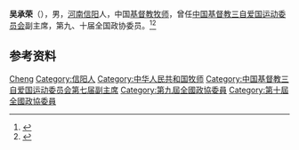 {{Otheruses|other=名为吴承荣的其他人物|吴廷燮}}

'''吴承荣'''（{{bd|1937年|8月}}），男，[[河南|河南]][[信阳|信阳]]人，中国[[基督教|基督教]][[牧师|牧师]]，曾任[[中国基督教三自爱国运动委员会|中国基督教三自爱国运动委员会]]副主席，第九、十届全国政协委员。<ref>{{Cite book|title=中华人民共和国职官志|author=何虎生, 李耀东, 向常福主编|publisher=中国社会出版社|year=2003|isbn=9787800883934|location=北京|pages=}}</ref><ref>{{Cite web|title=我省宗教团体简介|url=http://tzb.hist.edu.cn/info/1795/3114.htm|accessdate=2020-12-08|work=河南科技学院党委统战部|archive-date=2020-10-17|archive-url=https://web.archive.org/web/20201017083951/http://tzb.hist.edu.cn/info/1795/3114.htm|dead-url=no}}</ref>

== 参考资料 ==
{{reflist}}

{{Authority control}}

{{DEFAULTSORT:Wu吴}}
[[Category:吴姓|Cheng]]
[[Category:信阳人|Category:信阳人]]
[[Category:中华人民共和国牧师|Category:中华人民共和国牧师]]
[[Category:中国基督教三自爱国运动委员会第七届副主席|Category:中国基督教三自爱国运动委员会第七届副主席]]
[[Category:第九屆全國政協委員|Category:第九屆全國政協委員]]
[[Category:第十屆全國政協委員|Category:第十屆全國政協委員]]


{{中国人物小作品}}